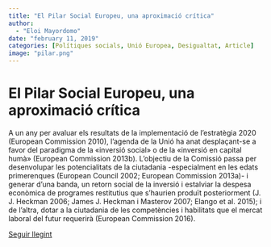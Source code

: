 ```yaml
---
title: "El Pilar Social Europeu, una aproximació crítica"
author: 
  - "Eloi Mayordomo"
date: "february 11, 2019"
categories: [Polítiques socials, Unió Europea, Desigualtat, Article]
image: "pilar.png"
---
```


# El Pilar Social Europeu, una aproximació crítica  

A un any per avaluar els resultats de la implementació de l’estratègia 2020 (European Commission 2010), l’agenda  de la Unió ha anat desplaçant-se a favor del paradigma de la «inversió social» o de la «inversió en capital humà» (European Commission 2013b). L’objectiu de la Comissió passa per desenvolupar les potencialitats de la ciutadania -especialment en les edats primerenques (European Council 2002; European Commission 2013a)- i generar d’una banda, un retorn social de la inversió i estalviar la despesa econòmica de programes restitutius que s’haurien produït posteriorment (J. J. Heckman 2006; James J. Heckman i Masterov 2007; Elango et al. 2015); i de l’altra, dotar a la ciutadania de les competències i habilitats que el mercat laboral del futur requerirà  (European Commission 2016).

[Seguir llegint](https://lleiengel.cat/pilar-social-europeu-aproximacio-critica/)
